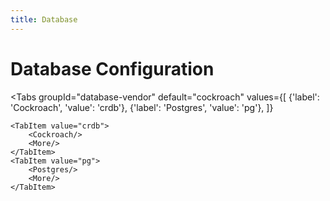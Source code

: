 ```yaml
---
title: Database
---
```



# Database Configuration

<Tabs
    groupId="database-vendor"
    default="cockroach"
    values={[
        {'label': 'Cockroach', 'value': 'crdb'},
        {'label': 'Postgres', 'value': 'pg'},
    ]}
>
    <TabItem value="crdb">
        <Cockroach/>
        <More/>
    </TabItem>
    <TabItem value="pg">
        <Postgres/>
        <More/>
    </TabItem>
</Tabs>